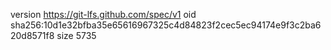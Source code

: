 version https://git-lfs.github.com/spec/v1
oid sha256:10d1e32bfba35e65616967325c4d84823f2cec5ec94174e9f3c2ba620d8571f8
size 5735
